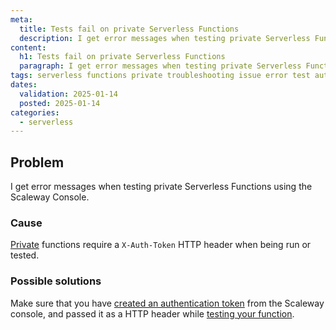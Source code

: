 ```yaml
---
meta:
  title: Tests fail on private Serverless Functions
  description: I get error messages when testing private Serverless Functions using the Scaleway Console
content:
  h1: Tests fail on private Serverless Functions
  paragraph: I get error messages when testing private Serverless Functions using the Scaleway Console
tags: serverless functions private troubleshooting issue error test authentication token unable
dates:
  validation: 2025-01-14
  posted: 2025-01-14
categories:
  - serverless
---
```


## Problem

I get error messages when testing private Serverless Functions using the Scaleway Console.

### Cause

[Private](/serverless/functions/concepts/#privacy-policy) functions require a `X-Auth-Token` HTTP header when being run or tested.

### Possible solutions

Make sure that you have [created an authentication token](/serverless/functions/how-to/create-auth-token-from-console/) from the Scaleway console, and passed it as a HTTP header while [testing your function](/serverless/functions/how-to/test-a-function).
